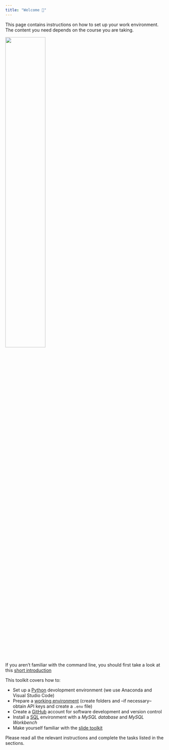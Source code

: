 ```yaml
---
title: "Welcome 👋"
---
```


This page contains instructions on how to set up your work environment. The content you need depends on the course you are taking.


![](/images/logo.png){width="50%"}


:::{.callout-tip}
If you aren't familiar with the command line, you should first take a look at this [short introduction](/cli.qmd)
:::

This toolkit covers how to:

- Set up a [Python](/python.qmd) devolopment environment (we use Anaconda and Visual Studio Code)
- Prepare a [working environment](/environments.qmd) (create folders and --if necessary-- obtain API keys and create a `.env` file) 
- Create a [GitHub](/github.qmd) account for software development and version control
- Install a [SQL](/sql.qmd) environment with a *MySQL database* and *MySQL Workbench*
- Make yourself familiar with the [slide toolkit](/slide.qmd)

Please read all the relevant instructions and complete the tasks listed in the sections. 